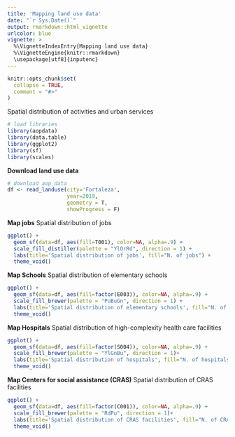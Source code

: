 ```yaml
---
title: 'Mapping land use data'
date: "`r Sys.Date()`"
output: rmarkdown::html_vignette
urlcolor: blue
vignette: >
  %\VignetteIndexEntry{Mapping land use data} 
  %\VignetteEngine{knitr::rmarkdown} 
  \usepackage[utf8]{inputenc}
---
```


```r
knitr::opts_chunk$set(
  collapse = TRUE,
  comment = "#>"
)

```

Spatial distribution of activities and urban services


```r
# load libraries
library(aopdata)
library(data.table)
library(ggplot2)
library(sf)
library(scales)
```

**Download land use data**
```r

# download aop data
df <- read_landuse(city='Fortaleza',
                   year=2019,
                   geometry = T,
                   showProgress = F)

```


**Map jobs**
Spatial distribution of jobs

```r
ggplot() +
  geom_sf(data=df, aes(fill=T001), color=NA, alpha=.9) +
  scale_fill_distiller(palette = "YlOrRd", direction = 1) +
  labs(title='Spatial distribution of jobs', fill="N. of jobs") +
  theme_void()

```

**Map Schools**
Spatial distribution of elementary schools

```r
ggplot() +
  geom_sf(data=df, aes(fill=factor(E003)), color=NA, alpha=.9) +
  scale_fill_brewer(palette = "PuBuGn", direction = 1) +
  labs(title='Spatial distribution of elementary schools', fill="N. of schools") +
  theme_void()

```

**Map Hospitals**
Spatial distribution of high-complexity health care facilities

```r
ggplot() +
  geom_sf(data=df, aes(fill=factor(S004)), color=NA, alpha=.9) +
  scale_fill_brewer(palette = "YlGnBu", direction = 1)+
  labs(title='Spatial distribution of hospitals', fill="N. of hospitals") +
  theme_void()

```

**Map Centers for social assistance (CRAS)**
Spatial distribution of CRAS facilities

```r
ggplot() +
  geom_sf(data=df, aes(fill=factor(C001)), color=NA, alpha=.9) +
  scale_fill_brewer(palette = "RdPu", direction = 1)+
  labs(title='Spatial distribution of CRAS facilities', fill="N. of CRAS") +
  theme_void()

```
